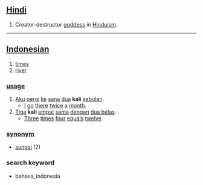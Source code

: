 == [[Hindi]] ==
# Creator-destructor [[goddess]] in [[Hinduism]].

----

== [[Indonesian]] ==

# [[times]]
# [[river]]

=== [[usage]] ===
# [[aku|Aku]] [[pergi]] [[ke]] [[sana]] [[dua]] '''kali''' [[bulan|sebulan]].
#* [[I]] [[go]] [[there]] [[twice]] a [[month]].
# [[tiga|Tiga]] '''kali''' [[empat]] [[sama]] [[dengan]] [[dua belas]].
#* [[three|Three]] [[times]] [[four]] [[equal]]s [[twelve]].

=== [[synonym]] ===
* [[sungai]] (2)

===search keyword===
* bahasa_indonesia